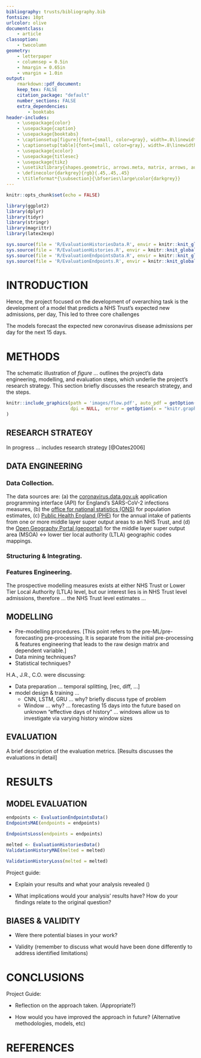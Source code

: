```yaml
---
bibliography: trusts/bibliography.bib
fontsize: 10pt
urlcolor: olive
documentclass:
    - article
classoption:
    - twocolumn
geometry:
    - letterpaper
    - columnsep = 0.5in
    - hmargin = 0.65in
    - vmargin = 1.0in
output:
    rmarkdown::pdf_document:
    keep_tex: FALSE
    citation_package: "default"
    number_sections: FALSE
    extra_dependencies:
        - booktabs
header-includes:
    - \usepackage{color}
    - \usepackage{caption}
    - \usepackage{booktabs}
    - \captionsetup[figure]{font={small, color=gray}, width=.8\linewidth}
    - \captionsetup[table]{font={small, color=gray}, width=.8\linewidth}
    - \usepackage{xcolor}
    - \usepackage{titlesec}
    - \usepackage{tikz}
    - \usetikzlibrary{shapes.geometric, arrows.meta, matrix, arrows, automata, positioning, shadows, trees}
    - \definecolor{darkgrey}{rgb}{.45,.45,.45}
    - \titleformat*{\subsection}{\bfseries\large\color{darkgrey}}
---
```


<!--- Global Settings --->
```r
knitr::opts_chunk$set(echo = FALSE)
```


<!--- Libraries --->
```r
library(ggplot2)
library(dplyr)
library(tidyr)
library(stringr)
library(magrittr)
library(latex2exp)
```


```r
sys.source(file = 'R/EvaluationHistoriesData.R', envir = knitr::knit_global())
sys.source(file = 'R/EvaluationHistories.R', envir = knitr::knit_global())
sys.source(file = 'R/EvaluationEndpointsData.R', envir = knitr::knit_global())
sys.source(file = 'R/EvaluationEndpoints.R', envir = knitr::knit_global())
```

# INTRODUCTION

Hence, the project focused on the development of overarching task is the development of a model that predicts a NHS Trust's expected new admissions, per day,  This led to three core challenges

The models forecast the expected new coronavirus disease admissions per day for the next 15 days.

\vspace{35pt}

\pagebreak

# METHODS

The schematic illustration of *figure ...* outlines the project's data engineering, modelling, and evaluation steps, which underlie the project's research strategy.  This section briefly discusses the research strategy, and the steps.

```r
knitr::include_graphics(path = 'images/flow.pdf', auto_pdf = getOption(x = "knitr.graphics.auto_pdf", default = TRUE),
                        dpi = NULL,  error = getOption(x = "knitr.graphics.error", default = TRUE)
)
```

## RESEARCH STRATEGY

In progress $\ldots$ includes research strategy [@Oates2006]

\vspace{10pt}

## DATA ENGINEERING

### Data Collection.

The data sources are: (a) the [coronavirus.data.gov.uk](https://coronavirus.data.gov.uk/details/developers-guide/main-api) application programming interface (API) for England's SARS-CoV-2 infections measures, (b) the [office for national statistics (ONS)](https://www.ons.gov.uk/peoplepopulationandcommunity/populationandmigration/populationestimates/datasets/middlesuperoutputareamidyearpopulationestimates) for population estimates, (c) [Public Health England (PHE)](https://app.box.com/s/qh8gzpzeo1firv1ezfxx2e6c4tgtrudl) for the annual intake of patients from one or more middle layer super output areas to an NHS Trust, and (d) the [Open Geography Portal (geoportal)](https://geoportal.statistics.gov.uk/search?collection=Dataset&sort=name&tags=all(LUP_MSOA_WD_LAD)) for the middle layer super output area (MSOA) $\leftrightarrow$ lower tier local authority (LTLA) geographic codes mappings.

\vspace{10pt}

### Structuring & Integrating.

\textcolor{blue}{In progress $\ldots$}

\vspace{10pt}

### Features Engineering.

\textcolor{blue}{In progress $\ldots$}  The prospective modelling measures exists at either NHS Trust or Lower Tier Local Authority (LTLA) level, but our interest lies is in NHS Trust level admissions, therefore ... the NHS Trust level estimates ...




\vspace{10pt}


## MODELLING

* Pre-modelling procedures.   [This point refers to the pre-ML/pre-forecasting pre-processing. It is separate from the initial pre-processing & features engineering that leads to the raw design matrix and dependent variable.]
* Data mining techniques?
* Statistical techniques?

H.A., J.R., C.O. were discussing:

* Data preparation ... temporal splitting, [rec, diff,  ...]
* model design & training ...
  * CNN, LSTM, GRU ... why?  briefly discuss type of problem
  * Window ... why?  ... forecasting 15 days into the future based on unknown "effective days of history" ... windows allow us to investigate via varying history window sizes

\vspace{10pt}

## EVALUATION
A brief description of the evaluation metrics.  [Results discusses the evaluations in detail]


\vspace{35pt}


# RESULTS

## MODEL EVALUATION

```r
endpoints <- EvaluationEndpointsData()
EndpointsMAE(endpoints = endpoints)
```




```r
EndpointsLoss(endpoints = endpoints)
```


```r
melted <- EvaluationHistoriesData()
ValidationHistoryMAE(melted = melted)
```


```r
ValidationHistoryLoss(melted = melted)
```

Project guide:

* Explain your results and what your analysis revealed ()

* What implications would your analysis' results have? How do your findings relate to the original question?

## BIASES & VALIDITY

* Were there potential biases in your work?

* Validity (remember to discuss what would have been done differently to address identified limitations)



\vspace{35pt}



# CONCLUSIONS


Project Guide:

* Reflection on the approach taken. (Appropriate?)

* How would you have improved the approach in future? (Alternative methodologies, models, etc)


\vspace{35pt}

# REFERENCES


